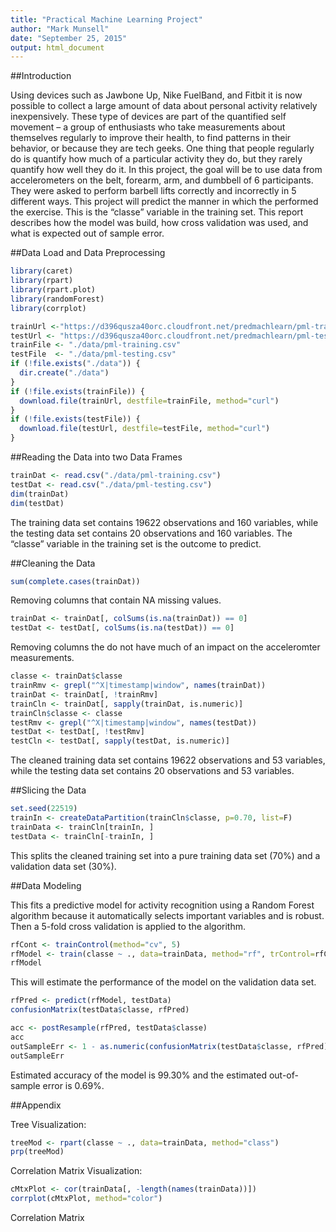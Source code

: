 ```yaml
---
title: "Practical Machine Learning Project"
author: "Mark Munsell"
date: "September 25, 2015"
output: html_document
---
```

##Introduction
  
  
Using devices such as Jawbone Up, Nike FuelBand, and Fitbit it is now possible to collect a large amount of data about personal activity relatively inexpensively. These type of devices are part of the quantified self movement – a group of enthusiasts who take measurements about themselves regularly to improve their health, to find patterns in their behavior, or because they are tech geeks. One thing that people regularly do is quantify how much of a particular activity they do, but they rarely quantify how well they do it. In this project, the goal will be to use data from accelerometers on the belt, forearm, arm, and dumbbell of 6 participants. They were asked to perform barbell lifts correctly and incorrectly in 5 different ways. This project will predict the manner in which the performed the exercise.  This is the "classe" variable in the training set. This report describes how the model was build, how 
cross validation was used, and what is expected out of sample error.
  
##Data Load and Data Preprocessing 
```r
library(caret)
library(rpart)
library(rpart.plot)
library(randomForest)
library(corrplot)
```



```r
trainUrl <-"https://d396qusza40orc.cloudfront.net/predmachlearn/pml-training.csv"
testUrl <- "https://d396qusza40orc.cloudfront.net/predmachlearn/pml-testing.csv"
trainFile <- "./data/pml-training.csv"
testFile  <- "./data/pml-testing.csv"
if (!file.exists("./data")) {
  dir.create("./data")
}
if (!file.exists(trainFile)) {
  download.file(trainUrl, destfile=trainFile, method="curl")
}
if (!file.exists(testFile)) {
  download.file(testUrl, destfile=testFile, method="curl")
}
```
  
##Reading the Data into two Data Frames  
```r
trainDat <- read.csv("./data/pml-training.csv")
testDat <- read.csv("./data/pml-testing.csv")
dim(trainDat)
dim(testDat)

```
  
The training data set contains 19622 observations and 160 variables, while the testing data set contains 20 observations and 160 variables. The “classe” variable in the training set is the outcome to predict.
  
##Cleaning the Data  
```r
sum(complete.cases(trainDat))

```
Removing columns that contain NA missing values.
```r
trainDat <- trainDat[, colSums(is.na(trainDat)) == 0] 
testDat <- testDat[, colSums(is.na(testDat)) == 0] 

```
Removing columns the do not have much of an impact on the acceleromter measurements.
```r
classe <- trainDat$classe
trainRmv <- grepl("^X|timestamp|window", names(trainDat))
trainDat <- trainDat[, !trainRmv]
trainCln <- trainDat[, sapply(trainDat, is.numeric)]
trainCln$classe <- classe
testRmv <- grepl("^X|timestamp|window", names(testDat))
testDat <- testDat[, !testRmv]
testCln <- testDat[, sapply(testDat, is.numeric)] 

```
The cleaned training data set contains 19622 observations and 53 variables, while the testing data set contains 20 observations and 53 variables.
  
##Slicing the Data  
```r
set.seed(22519) 
trainIn <- createDataPartition(trainCln$classe, p=0.70, list=F)
trainData <- trainCln[trainIn, ]
testData <- trainCln[-trainIn, ]

```
This splits the cleaned training set into a pure training data set (70%) and a validation data set (30%).
  
##Data Modeling
  
This fits a predictive model for activity recognition using a Random Forest algorithm because it automatically selects important variables and is robust. Then a 5-fold cross validation is applied to the algorithm.  

```r
rfCont <- trainControl(method="cv", 5)
rfModel <- train(classe ~ ., data=trainData, method="rf", trControl=rfCont, ntree=250)
rfModel

```

This will estimate the performance of the model on the validation data set.
```r
rfPred <- predict(rfModel, testData)
confusionMatrix(testData$classe, rfPred)

```

```r
acc <- postResample(rfPred, testData$classe)
acc
outSampleErr <- 1 - as.numeric(confusionMatrix(testData$classe, rfPred)$overall[1])
outSampleErr

```
  
Estimated accuracy of the model is 99.30% and the estimated out-of-sample error is 0.69%.
  
##Appendix
  
Tree Visualization:  
```r
treeMod <- rpart(classe ~ ., data=trainData, method="class")
prp(treeMod)
```
  
Correlation Matrix Visualization:

```r
cMtxPlot <- cor(trainData[, -length(names(trainData))])
corrplot(cMtxPlot, method="color")
```
  
Correlation Matrix    
  
    

